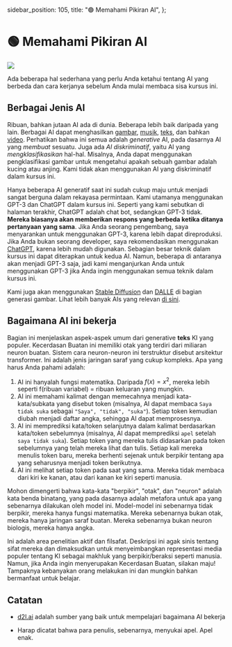   sidebar_position: 105,
  title: "🟢 Memahami Pikiran AI",
};

# 🟢 Memahami Pikiran AI

<div style={{ textAlign: "center" }}>
  <Image
    src={"/docs/assets/basics/brain.svg"}
    width={1228}
    height={1014}
    style={{
      width: "100%",
      height: "300px",
      verticalAlign: "top",
      margin: "auto",
    }}
  />
</div>

Ada beberapa hal sederhana yang perlu Anda ketahui tentang AI yang berbeda dan cara kerjanya sebelum Anda mulai membaca sisa kursus ini.

## Berbagai Jenis AI

Ribuan, bahkan jutaan AI ada di dunia. Beberapa lebih baik daripada yang lain. Berbagai AI dapat menghasilkan [gambar](https://openai.com/product/dall-e-2), [musik](https://google-research.github.io/seanet/musiclm/examples/), [teks](https://platform.openai.com/playground), dan bahkan [video](https://makeavideo.studio/). Perhatikan bahwa ini semua adalah _generative_ AI, pada dasarnya AI yang _membuat_ sesuatu. Juga ada _AI diskriminatif_, yaitu AI yang _mengklasifikasikan_ hal-hal. Misalnya, Anda dapat menggunakan pengklasifikasi gambar untuk mengetahui apakah sebuah gambar adalah kucing atau anjing. Kami tidak akan menggunakan AI yang diskriminatif dalam kursus ini.

Hanya beberapa AI generatif saat ini sudah cukup maju untuk menjadi sangat berguna dalam rekayasa permintaan. Kami utamanya menggunakan GPT-3 dan ChatGPT dalam kursus ini. Seperti yang kami sebutkan di halaman terakhir, ChatGPT adalah chat bot, sedangkan GPT-3 tidak. **Mereka biasanya akan memberikan respons yang berbeda ketika ditanya pertanyaan yang sama**. Jika Anda seorang pengembang, saya menyarankan untuk menggunakan GPT-3, karena lebih dapat direproduksi. Jika Anda bukan seorang developer, saya rekomendasikan menggunakan [ChatGPT](https://learnprompting.org/docs/category/%EF%B8%8F-image-prompting), karena lebih mudah digunakan. Sebagian besar teknik dalam kursus ini dapat diterapkan untuk kedua AI. Namun, beberapa di antaranya akan menjadi GPT-3 saja, jadi kami menganjurkan Anda untuk menggunakan GPT-3 jika Anda ingin menggunakan semua teknik dalam kursus ini.

Kami juga akan menggunakan [Stable Diffusion](https://beta.dreamstudio.ai/home) dan [DALLE](https://openai.com/product/dall-e-2) di bagian generasi gambar. Lihat lebih banyak AIs yang relevan [di sini](https://learnprompting.org/docs/products#chatbots).

## Bagaimana AI ini bekerja

Bagian ini menjelaskan aspek-aspek umum dari generative **teks** KI yang populer. Kecerdasan Buatan ini memiliki otak yang terdiri dari miliaran neuron buatan. Sistem cara neuron-neuron ini terstruktur disebut arsitektur transformer. Ini adalah jenis jaringan saraf yang cukup kompleks. Apa yang harus Anda pahami adalah:

1. AI ini hanyalah fungsi matematika. Daripada $f(x) = x^2$, mereka lebih seperti f(ribuan variabel) = ribuan keluaran yang mungkin.
2. AI ini memahami kalimat dengan memecahnya menjadi kata-kata/subkata yang disebut token (misalnya, AI dapat membaca `Saya tidak suka` sebagai `"Saya", "tidak", "suka"`). Setiap token kemudian diubah menjadi daftar angka, sehingga AI dapat memprosesnya.
3. AI ini memprediksi kata/token selanjutnya dalam kalimat berdasarkan kata/token sebelumnya (misalnya, AI dapat memprediksi `apel` setelah `saya tidak suka`). Setiap token yang mereka tulis didasarkan pada token sebelumnya yang telah mereka lihat dan tulis. Setiap kali mereka menulis token baru, mereka berhenti sejenak untuk berpikir tentang apa yang seharusnya menjadi token berikutnya.
4. AI ini melihat setiap token pada saat yang sama. Mereka tidak membaca dari kiri ke kanan, atau dari kanan ke kiri seperti manusia.

Mohon dimengerti bahwa kata-kata "berpikir", "otak", dan "neuron" adalah kata benda binatang, yang pada dasarnya adalah metafora untuk apa yang sebenarnya dilakukan oleh model ini. Model-model ini sebenarnya tidak berpikir, mereka hanya fungsi matematika. Mereka sebenarnya bukan otak, mereka hanya jaringan saraf buatan. Mereka sebenarnya bukan neuron biologis, mereka hanya angka.

Ini adalah area penelitian aktif dan filsafat. Deskripsi ini agak sinis tentang sifat mereka dan dimaksudkan untuk menyeimbangkan representasi media populer tentang KI sebagai makhluk yang berpikir/beraksi seperti manusia. Namun, jika Anda ingin menyerupakan Kecerdasan Buatan, silakan maju! Tampaknya kebanyakan orang melakukan ini dan mungkin bahkan bermanfaat untuk belajar.

## Catatan

- [d2l.ai](https://www.d2l.ai) adalah sumber yang baik untuk mempelajari bagaimana AI bekerja

- Harap dicatat bahwa para penulis, sebenarnya, menyukai apel. Apel enak.
